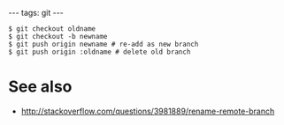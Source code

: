 ---
tags: git
---
<pre lang="shell">$ git checkout oldname
$ git checkout -b newname
$ git push origin newname # re-add as new branch
$ git push origin :oldname # delete old branch</pre>

= See also =

* http://stackoverflow.com/questions/3981889/rename-remote-branch
